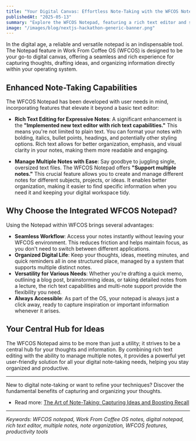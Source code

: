```yaml
---
title: "Your Digital Canvas: Effortless Note-Taking with the WFCOS Notepad"
publishedAt: "2025-05-13"
summary: "Explore the WFCOS Notepad, featuring a rich text editor and support for multiple notes, designed for versatile and organized digital note-taking within your OS."
image: "/images/blog/nextjs-hackathon-generic-banner.png"
---
```


In the digital age, a reliable and versatile notepad is an indispensable tool. The Notepad feature in Work From Coffee OS (WFCOS) is designed to be your go-to digital canvas, offering a seamless and rich experience for capturing thoughts, drafting ideas, and organizing information directly within your operating system.

## Enhanced Note-Taking Capabilities

The WFCOS Notepad has been developed with user needs in mind, incorporating features that elevate it beyond a basic text editor:

- **Rich Text Editing for Expressive Notes**: A significant enhancement is the **"Implemented new text editor with rich text capabilities."** This means you're not limited to plain text. You can format your notes with bolding, italics, bullet points, headings, and potentially other styling options. Rich text allows for better organization, emphasis, and visual clarity in your notes, making them more readable and engaging.

- **Manage Multiple Notes with Ease**: Say goodbye to juggling single, oversized text files. The WFCOS Notepad offers **"Support multiple notes."** This crucial feature allows you to create and manage different notes for different subjects, projects, or ideas. It enables better organization, making it easier to find specific information when you need it and keeping your digital workspace tidy.

## Why Choose the Integrated WFCOS Notepad?

Using the Notepad within WFCOS brings several advantages:

- **Seamless Workflow**: Access your notes instantly without leaving your WFCOS environment. This reduces friction and helps maintain focus, as you don't need to switch between different applications.
- **Organized Digital Life**: Keep your thoughts, ideas, meeting minutes, and quick reminders all in one structured place, managed by a system that supports multiple distinct notes.
- **Versatility for Various Needs**: Whether you're drafting a quick memo, outlining a blog post, brainstorming ideas, or taking detailed notes from a lecture, the rich text capabilities and multi-note support provide the flexibility you need.
- **Always Accessible**: As part of the OS, your notepad is always just a click away, ready to capture inspiration or important information whenever it arises.

## Your Central Hub for Ideas

The WFCOS Notepad aims to be more than just a utility; it strives to be a central hub for your thoughts and information. By combining rich text editing with the ability to manage multiple notes, it provides a powerful yet user-friendly solution for all your digital note-taking needs, helping you stay organized and productive.

---

New to digital note-taking or want to refine your techniques? Discover the fundamental benefits of capturing and organizing your thoughts.

- Read more: [The Art of Note-Taking: Capturing Ideas and Boosting Recall](/blog/post/art-of-note-taking-capturing-ideas)

---

_Keywords: WFCOS notepad, Work From Coffee OS notes, digital notepad, rich text editor, multiple notes, note organization, WFCOS features, productivity tools_
